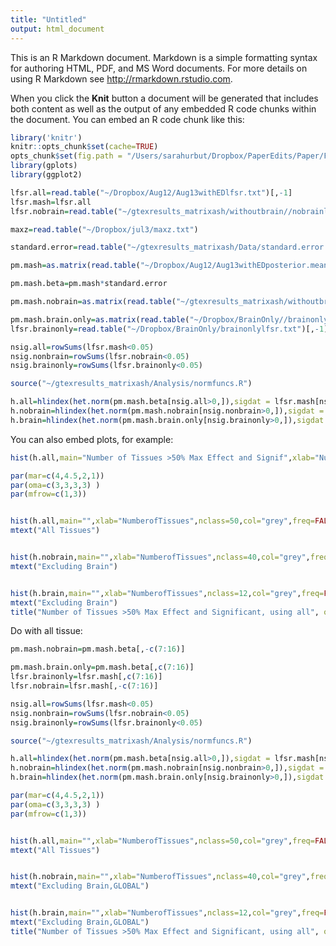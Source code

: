```yaml
---
title: "Untitled"
output: html_document
---
```


This is an R Markdown document. Markdown is a simple formatting syntax for authoring HTML, PDF, and MS Word documents. For more details on using R Markdown see <http://rmarkdown.rstudio.com>.

When you click the **Knit** button a document will be generated that includes both content as well as the output of any embedded R code chunks within the document. You can embed an R code chunk like this:

```r
library('knitr')
knitr::opts_chunk$set(cache=TRUE)
opts_chunk$set(fig.path = "/Users/sarahurbut/Dropbox/PaperEdits/Paper/Figures/") 
library(gplots)
library(ggplot2)

lfsr.all=read.table("~/Dropbox/Aug12/Aug13withEDlfsr.txt")[,-1]
lfsr.mash=lfsr.all
lfsr.nobrain=read.table("~/gtexresults_matrixash/withoutbrain//nobrainlfsr.txt")[,-1]

maxz=read.table("~/Dropbox/jul3/maxz.txt")

standard.error=read.table("~/gtexresults_matrixash/Data/standard.error.txt")

pm.mash=as.matrix(read.table("~/Dropbox/Aug12/Aug13withEDposterior.means.txt")[,-1])

pm.mash.beta=pm.mash*standard.error

pm.mash.nobrain=as.matrix(read.table("~/gtexresults_matrixash/withoutbrain/nobrainposterior.means.txt")[,-1])*standard.error[,-c(7:16)]

pm.mash.brain.only=as.matrix(read.table("~/Dropbox/BrainOnly//brainonlyposterior.means.txt")[,-1])*standard.error[,c(7:16)]
lfsr.brainonly=read.table("~/Dropbox/BrainOnly/brainonlylfsr.txt")[,-1]

nsig.all=rowSums(lfsr.mash<0.05)
nsig.nonbrain=rowSums(lfsr.nobrain<0.05)
nsig.brainonly=rowSums(lfsr.brainonly<0.05)

source("~/gtexresults_matrixash/Analysis/normfuncs.R")

h.all=hlindex(het.norm(pm.mash.beta[nsig.all>0,]),sigdat = lfsr.mash[nsig.all>0,],thresh1 = 0.5,thresh2 = 0.05)
h.nobrain=hlindex(het.norm(pm.mash.nobrain[nsig.nonbrain>0,]),sigdat = lfsr.nobrain[nsig.nonbrain>0,],thresh1 = 0.5,thresh2 = 0.05)
h.brain=hlindex(het.norm(pm.mash.brain.only[nsig.brainonly>0,]),sigdat = lfsr.brainonly[nsig.brainonly>0,],thresh1 = 0.5,thresh2 = 0.05)


```

You can also embed plots, for example:

```r
hist(h.all,main="Number of Tissues >50% Max Effect and Signif",xlab="NumberofTissues",nclass=50,col="grey",freq=FALSE)#,ylim=c(0,0.6))

```


```r

par(mar=c(4,4.5,2,1))
par(oma=c(3,3,3,3) )
par(mfrow=c(1,3))


hist(h.all,main="",xlab="NumberofTissues",nclass=50,col="grey",freq=FALSE)#,ylim=c(0,0.6))
mtext("All Tissues")


hist(h.nobrain,main="",xlab="NumberofTissues",nclass=40,col="grey",freq=FALSE)#,ylim=c(0,0.6))
mtext("Excluding Brain")


hist(h.brain,main="",xlab="NumberofTissues",nclass=12,col="grey",freq=FALSE)#,ylim=c(0,0.6))
mtext("Excluding Brain")
title("Number of Tissues >50% Max Effect and Significant, using all", outer=TRUE)
```


Do with all tissue:

```r


pm.mash.nobrain=pm.mash.beta[,-c(7:16)]

pm.mash.brain.only=pm.mash.beta[,c(7:16)]
lfsr.brainonly=lfsr.mash[,c(7:16)]
lfsr.nobrain=lfsr.mash[,-c(7:16)]

nsig.all=rowSums(lfsr.mash<0.05)
nsig.nonbrain=rowSums(lfsr.nobrain<0.05)
nsig.brainonly=rowSums(lfsr.brainonly<0.05)

source("~/gtexresults_matrixash/Analysis/normfuncs.R")

h.all=hlindex(het.norm(pm.mash.beta[nsig.all>0,]),sigdat = lfsr.mash[nsig.all>0,],thresh1 = 0.5,thresh2 = 0.05)
h.nobrain=hlindex(het.norm(pm.mash.nobrain[nsig.nonbrain>0,]),sigdat = lfsr.nobrain[nsig.nonbrain>0,],thresh1 = 0.5,thresh2 = 0.05)
h.brain=hlindex(het.norm(pm.mash.brain.only[nsig.brainonly>0,]),sigdat = lfsr.brainonly[nsig.brainonly>0,],thresh1 = 0.5,thresh2 = 0.05)
```


```r

par(mar=c(4,4.5,2,1))
par(oma=c(3,3,3,3) )
par(mfrow=c(1,3))


hist(h.all,main="",xlab="NumberofTissues",nclass=50,col="grey",freq=FALSE)#,ylim=c(0,0.6))
mtext("All Tissues")


hist(h.nobrain,main="",xlab="NumberofTissues",nclass=40,col="grey",freq=FALSE)#,ylim=c(0,0.6))
mtext("Excluding Brain,GLOBAL")


hist(h.brain,main="",xlab="NumberofTissues",nclass=12,col="grey",freq=FALSE)#,ylim=c(0,0.6))
mtext("Excluding Brain,GLOBAL")
title("Number of Tissues >50% Max Effect and Significant, using all", outer=TRUE)
```